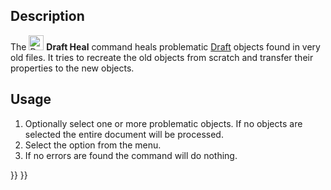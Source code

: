 <languages/>
<translate>

<!--T:8-->
{{Docnav
|[[Draft_ApplyStyle|ApplyStyle]]
|[[Draft_ShowSnapBar|ShowSnapBar]]
|[[Draft_Workbench|Draft]]
|IconL=Draft_ApplyStyle.svg
|IconR=Draft_ShowSnapBar.svg
|IconC=Workbench_Draft.svg
}}

<!--T:1-->
{{GuiCommand
|Name=Draft Heal
|MenuLocation=Utilities → Heal
|Workbenches=[[Draft_Workbench|Draft]]
|SeeAlso=[[Draft_Upgrade|Draft Upgrade]], [[Draft_Downgrade|Draft Downgrade]]
}}

==Description== <!--T:11--> 

<!--T:2-->
The [[Image:Draft_Heal.svg|24px]] '''Draft Heal''' command heals problematic [[Draft_Workbench|Draft]] objects found in very old files. It tries to recreate the old objects from scratch and transfer their properties to the new objects.

==Usage== <!--T:12--> 

<!--T:4-->
# Optionally select one or more problematic objects. If no objects are selected the entire document will be processed.
# Select the {{MenuCommand|Utilities → [[Image:Draft_Heal.svg|16px]] Heal}} option from the menu.
# If no errors are found the command will do nothing.


<!--T:7-->
{{Docnav
|[[Draft_ApplyStyle|ApplyStyle]]
|[[Draft_ShowSnapBar|ShowSnapBar]]
|[[Draft_Workbench|Draft]]
|IconL=Draft_ApplyStyle.svg
|IconR=Draft_ShowSnapBar.svg
|IconC=Workbench_Draft.svg
}}

</translate>
{{Draft Tools navi{{#translation:}}}}
{{Userdocnavi{{#translation:}}}}